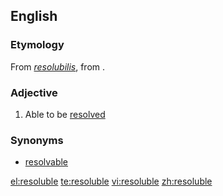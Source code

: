 {{see|résoluble}}
==English==
===Etymology===
From {{LL.}} ''[[resolubilis]]'', from {{L.}} {{term|resolvo|resolvō|lang=la}}.

===Adjective===
{{en-adj}}

# Able to be [[resolved]]

===Synonyms===
*[[resolvable]]

[[el:resoluble]]
[[te:resoluble]]
[[vi:resoluble]]
[[zh:resoluble]]